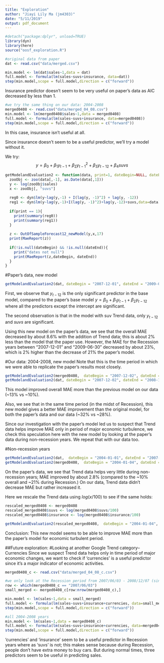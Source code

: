 ```yaml
---
title: "Exploration"
author: "Jiayi Lily Ma (jm4303)"
date: "5/11/2019"
output: pdf_document
---
```


```r
#detach("package:dplyr", unload=TRUE)
library(dyn)
library(here)
source("oosf_exploration.R")

#original data from paper
dat <- read.csv("data/merged.csv")

min.model <- lm(dat$sales~1,data = dat)
full.model <- formula(lm(sales~suvs+insurance, data=dat))
step(min.model,scope = full.model,direction = c("forward"))
```

Insurance predictor doesn't seem to be very useful on paper's data as AIC decreased by less than 1.

```r
#we try the same thing on our data: 2004-2008
merged0408 <- read.csv("data/merged_04_08.csv")
min.model <- lm(merged0408$sales~1,data = merged0408)
full.model <- formula(lm(sales~suvs+insurance, data=merged0408))
step(min.model,scope = full.model,direction = c("forward"))
```

In this case, insurance isn't useful at all. 

Since insurance doesn't seem to be a useful predictor, we'll try a model without it. 

We try: 
$$y = \beta_0 + \beta_1y_{t-1} + \beta_2y_{t-1}^2 + \beta_3y_{t-12} + \beta_4suvs$$

```r
getModelandEvaluation2 <- function(data, print=1, dateBegin=NULL, dateEnd=NULL) {
  zooObj <- zoo(data[,-1], as.Date(data[,1]))
  y <- log(zooObj$sales)
  x <- zooObj[, "suvs"]
  
  reg0 <- dyn$lm(y~lag(y,-1) + I(lag(y, -1)^2) + lag(y, -12))
  reg1 <- dyn$lm(y~lag(y,-1)+I(lag(y, -1)^2)+lag(y,-12)+suvs,data=data)
  
  if(print == 1){
    print(summary(reg0))
    print(summary(reg1))
  }
  
  z <- OutOfSampleForecast12_newModel(y,x,17)
  print(MaeReport(z))
  
  if(!is.null(dateBegin) && !is.null(dateEnd)){
    print("dates not null")
    print(MaeReport(z,dateBegin, dateEnd))
  }
}
```


#Paper's data, new model
```r
getModelandEvaluation2(dat, dateBegin = "2007-12-01", dateEnd = "2009-06-30")
```
First, we observe that $y_{t-12}$ is the only significant predictor in the base model, compared to the paper's base model $y = \beta_0 + \beta_1y_{t-1} + \beta_2y_{t-12}$ where all the predictors except the intercept are significant. 

The second observation is that in the model with suv Trend data, only $y_{t-12}$ and $suvs$ are significant. 

Using this new model on the paper's data, we see that the overall MAE decreased by about 8.6% with the addition of Trend data; this is about 2% less than the model that the paper use. However, the MAE for the Recession years between "2007-12-01" and "2009-06-30" decreased by about 23%, which is 2% higher than the decrease of 21% the paper's model. 


#Our data: 2004-2008, new model
Note that this is the time period in which we were able to replicate the paper's results most closely.  
```r
getModelandEvaluation2(merged0408,  dateBegin = "2007-12-02", dateEnd = "2008-12-07")
getModelandEvaluation2(dat, dateBegin = "2007-12-02", dateEnd = "2008-12-07")

```
This model improved overall MAE more than the previous model on our data (~13% vs ~10%). 

Also, we see that in the same time period (in the midst of Recession), this new model gives a better MAE improvement than the original model, for both the paper's data and our data (~32% vs ~28%). 

Since our investigation with the paper's model led us to suspect that Trend data helps improve MAE only in period of major economic turbulence, we check this speculation here with the new model by looking at the paper's data during non-recession years. We repeat that with our data too.  

#Non-recession years
```r
getModelandEvaluation2(dat,  dateBegin = "2004-01-01", dateEnd = "2007-12-01")
getModelandEvaluation2(merged0408,  dateBegin = "2004-01-04", dateEnd = "2007-12-02")
```
On the paper's data, we see that Trend data helps very little during non-recession years; MAE improved by about 2.8% (compared to the ~10% overall and ~21% during Recession.) On our data, Trend data didn't decrease MAE but rather increased it. 

Here we rescale the Trend data using $log(x/100)$ to see if the same holds: 

```r
rescaled_merged0408 <- merged0408
rescaled_merged0408$suvs <- log(merged0408$suvs/100)
rescaled_merged0408$insurance <- log(merged0408$insurance/100)

getModelandEvaluation2(rescaled_merged0408,  dateBegin = "2004-01-04", dateEnd = "2007-12-02")

```

Conclusion: This new model seems to be able to improve MAE more than the paper's model for economic turbulent period. 


##Future exploration: 
#Looking at another Google Trend category--Currencies
Since we suspect Trend data helps only in time period of major economic changes, we want to check if 'currencies' is a useful predictor since it's a major indicator of economic activities. 
```r
merged0408_c <- read.csv("data/merged_04_08_c.csv")

#we only look at the Recession period from 2007/06/03 - 2008/12/07 (since our data only goes up to 2008)
row <- which(merged0408_c == "2007/06/03")
small_merged <- merged0408_c[row:nrow(merged0408_c),]

min.model <- lm(sales~1,data = small_merged)
full.model <- formula(lm(sales~suvs+insurance+currencies, data=small_merged))
step(min.model,scope = full.model,direction = c("forward"))

#all 2004-2008 years
min.model <- lm(sales~1,data = merged0408_c)
full.model <- formula(lm(sales~suvs+insurance+currencies, data=merged0408_c))
step(min.model,scope = full.model,direction = c("forward"))
```

'currencies' and 'insurance' seem to be a useful predictor in Recession years where as 'suvs' is not; this makes sense because during Recession, people don't have extra money to buy cars. But during normal times, three predictors seem to be useful in predicting sales. 

